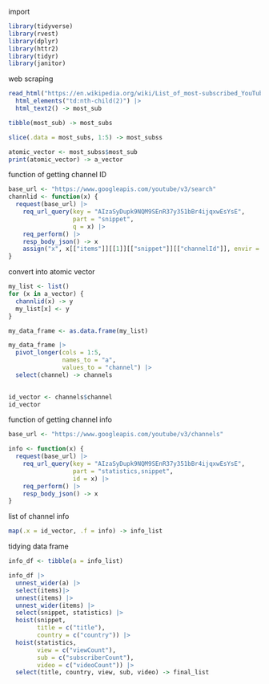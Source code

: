 import
```r
library(tidyverse)
library(rvest)
library(dplyr)
library(httr2)
library(tidyr)
library(janitor)
```

web scraping
```r
read_html("https://en.wikipedia.org/wiki/List_of_most-subscribed_YouTube_channels") |>
  html_elements("td:nth-child(2)") |>
  html_text2() -> most_sub

tibble(most_sub) -> most_subs

slice(.data = most_subs, 1:5) -> most_subss

atomic_vector <- most_subss$most_sub
print(atomic_vector) -> a_vector

```

function of getting channel ID
```r
base_url <- "https://www.googleapis.com/youtube/v3/search"
channlid <- function(x) {
  request(base_url) |>
    req_url_query(key = "AIzaSyDupk9NQM9SEnR37y351bBr4ijqxwEsYsE",
                  part = "snippet",
                  q = x) |>
    req_perform() |>
    resp_body_json() -> x
    assign("x", x[["items"]][[1]][["snippet"]][["channelId"]], envir = .GlobalEnv)
}
```

convert into atomic vector
```r
my_list <- list()
for (x in a_vector) {
  channlid(x) -> y
  my_list[x] <- y
} 

my_data_frame <- as.data.frame(my_list)

my_data_frame |>
  pivot_longer(cols = 1:5,
               names_to = "a",
               values_to = "channel") |>
  select(channel) -> channels
  

id_vector <- channels$channel
id_vector
```

function of getting channel info
```r
base_url <- "https://www.googleapis.com/youtube/v3/channels"

info <- function(x) {
  request(base_url) |>
    req_url_query(key = "AIzaSyDupk9NQM9SEnR37y351bBr4ijqxwEsYsE",
                  part = "statistics,snippet",
                  id = x) |>
    req_perform() |>
    resp_body_json() -> x
}
```

list of channel info
```r
map(.x = id_vector, .f = info) -> info_list
```

tidying data frame
```r
info_df <- tibble(a = info_list)

info_df |>
  unnest_wider(a) |>
  select(items)|>
  unnest(items) |>
  unnest_wider(items) |>
  select(snippet, statistics) |>
  hoist(snippet, 
        title = c("title"),
        country = c("country")) |>
  hoist(statistics, 
        view = c("viewCount"),
        sub = c("subscriberCount"),
        video = c("videoCount")) |>
  select(title, country, view, sub, video) -> final_list
```

